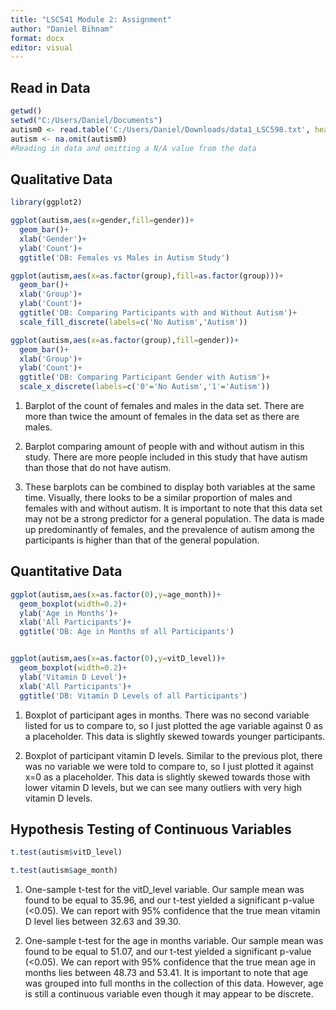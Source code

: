 ```yaml
---
title: "LSC541 Module 2: Assignment"
author: "Daniel Bihnam"
format: docx
editor: visual
---
```


## Read in Data

```r
getwd()
setwd("C:/Users/Daniel/Documents")
autism0 <- read.table('C:/Users/Daniel/Downloads/data1_LSC598.txt', header = T)
autism <- na.omit(autism0)
#Reading in data and omitting a N/A value from the data
```

## Qualitative Data

```r
library(ggplot2)

ggplot(autism,aes(x=gender,fill=gender))+
  geom_bar()+
  xlab('Gender')+
  ylab('Count')+
  ggtitle('DB: Females vs Males in Autism Study')

ggplot(autism,aes(x=as.factor(group),fill=as.factor(group)))+
  geom_bar()+
  xlab('Group')+
  ylab('Count')+
  ggtitle('DB: Comparing Participants with and Without Autism')+
  scale_fill_discrete(labels=c('No Autism','Autism'))

ggplot(autism,aes(x=as.factor(group),fill=gender))+
  geom_bar()+
  xlab('Group')+
  ylab('Count')+
  ggtitle('DB: Comparing Participant Gender with Autism')+
  scale_x_discrete(labels=c('0'='No Autism','1'='Autism'))
```

1.  Barplot of the count of females and males in the data set. There are more than twice the amount of females in the data set as there are males.

2.  Barplot comparing amount of people with and without autism in this study. There are more people included in this study that have autism than those that do not have autism.

3.  These barplots can be combined to display both variables at the same time. Visually, there looks to be a similar proportion of males and females with and without autism. It is important to note that this data set may not be a strong predictor for a general population. The data is made up predominantly of females, and the prevalence of autism among the participants is higher than that of the general population.

## Quantitative Data

```r
ggplot(autism,aes(x=as.factor(0),y=age_month))+
  geom_boxplot(width=0.2)+
  ylab('Age in Months')+
  xlab('All Participants')+
  ggtitle('DB: Age in Months of all Participants')


ggplot(autism,aes(x=as.factor(0),y=vitD_level))+
  geom_boxplot(width=0.2)+
  ylab('Vitamin D Level')+
  xlab('All Participants')+
  ggtitle('DB: Vitamin D Levels of all Participants')

```

1.  Boxplot of participant ages in months. There was no second variable listed for us to compare to, so I just plotted the age variable against 0 as a placeholder. This data is slightly skewed towards younger participants.

2.  Boxplot of participant vitamin D levels. Similar to the previous plot, there was no variable we were told to compare to, so I just plotted it against x=0 as a placeholder. This data is slightly skewed towards those with lower vitamin D levels, but we can see many outliers with very high vitamin D levels.

## Hypothesis Testing of Continuous Variables

```r
t.test(autism$vitD_level)

t.test(autism$age_month)
```

1.  One-sample t-test for the vitD_level variable. Our sample mean was found to be equal to 35.96, and our t-test yielded a significant p-value (\<0.05). We can report with 95% confidence that the true mean vitamin D level lies between 32.63 and 39.30.

2.  One-sample t-test for the age in months variable. Our sample mean was found to be equal to 51.07, and our t-test yielded a significant p-value (\<0.05). We can report with 95% confidence that the true mean age in months lies between 48.73 and 53.41. It is important to note that age was grouped into full months in the collection of this data. However, age is still a continuous variable even though it may appear to be discrete.
